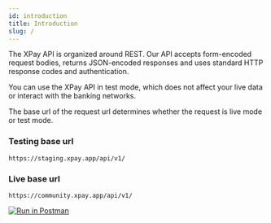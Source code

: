 ```yaml
---
id: introduction
title: Introduction
slug: /
---
```


The XPay API is organized around REST.
Our API accepts form-encoded request bodies, returns JSON-encoded responses and uses standard HTTP response codes and authentication.

You can use the XPay API in test mode, which does not affect your live data or interact with the banking networks.

The base url of the request url determines whether the request is live mode or test mode.

### Testing base url

```
https://staging.xpay.app/api/v1/
```

### Live base url

```
https://community.xpay.app/api/v1/
```

[![Run in Postman](https://run.pstmn.io/button.svg)](https://app.getpostman.com/run-collection/15400005-f782e665-53e0-4922-a2e0-c7c9c0100447?action=collection%2Ffork&source=rip_markdown&collection-url=entityId%3D15400005-f782e665-53e0-4922-a2e0-c7c9c0100447%26entityType%3Dcollection%26workspaceId%3D2387c16c-6f2f-43e5-84f4-da020f0783e7)

